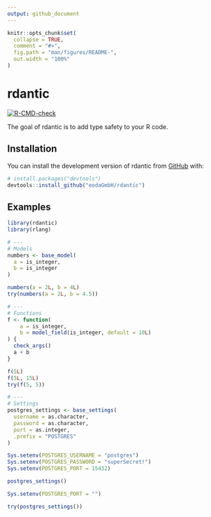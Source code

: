 ```yaml
---
output: github_document
---
```


<!-- README.md is generated from README.Rmd. Please edit that file -->

```r
knitr::opts_chunk$set(
  collapse = TRUE,
  comment = "#>",
  fig.path = "man/figures/README-",
  out.width = "100%"
)
```

# rdantic

<!-- badges: start -->
[![R-CMD-check](https://github.com/eodaGmbH/rdantic/actions/workflows/R-CMD-check.yaml/badge.svg)](https://github.com/eodaGmbH/rdantic/actions/workflows/R-CMD-check.yaml)
<!-- badges: end -->

The goal of rdantic is to add type safety to your R code.

## Installation

You can install the development version of rdantic from [GitHub](https://github.com/) with:

``` r
# install.packages("devtools")
devtools::install_github("eodaGmbH/rdantic")
```

## Examples

```r
library(rdantic)
library(rlang)

# ---
# Models
numbers <- base_model(
  a = is_integer,
  b = is_integer
)

numbers(a = 2L, b = 4L)
try(numbers(a = 2L, b = 4.5))

# ---
# Functions
f <- function(
    a = is_integer,
    b = model_field(is_integer, default = 10L)
) {
  check_args()
  a + b
}

f(5L)
f(5L, 15L)
try(f(5, 5))

# ---
# Settings
postgres_settings <- base_settings(
  username = as.character,
  password = as.character,
  port = as.integer,
  .prefix = "POSTGRES"
)

Sys.setenv(POSTGRES_USERNAME = "postgres")
Sys.setenv(POSTGRES_PASSWORD = "superSecret!")
Sys.setenv(POSTGRES_PORT = 15432)

postgres_settings()

Sys.setenv(POSTGRES_PORT = "")

try(postgres_settings())
```
